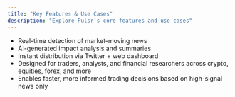 ```yaml
---
title: "Key Features & Use Cases"
description: "Explore Pulsr's core features and use cases"
---
```


* Real-time detection of market-moving news
* AI-generated impact analysis and summaries
* Instant distribution via Twitter + web dashboard
* Designed for traders, analysts, and financial researchers across crypto, equities, forex, and more
* Enables faster, more informed trading decisions based on high-signal news only 